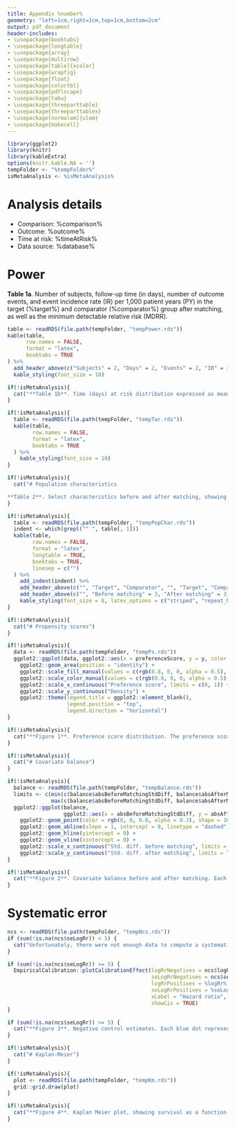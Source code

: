 ```yaml
---
title: Appendix %number%
geometry: "left=1cm,right=1cm,top=1cm,bottom=2cm"
output: pdf_document
header-includes:
- \usepackage{booktabs}
- \usepackage{longtable}
- \usepackage{array}
- \usepackage{multirow}
- \usepackage[table]{xcolor}
- \usepackage{wrapfig}
- \usepackage{float}
- \usepackage{colortbl}
- \usepackage{pdflscape}
- \usepackage{tabu}
- \usepackage{threeparttable}
- \usepackage{threeparttablex}
- \usepackage[normalem]{ulem}
- \usepackage{makecell}
---
```


```r
library(ggplot2)
library(knitr) 
library(kableExtra) 
options(knitr.kable.NA = '')
tempFolder <- "%tempFolder%"
isMetaAnalysis <- %isMetaAnalysis%
  ```

# Analysis details

- Comparison: %comparison%
- Outcome: %outcome% 
- Time at risk: %timeAtRisk%
- Data source: %database%


# Power

**Table 1a**. Number of subjects, follow-up time (in days), number of outcome events, and event incidence rate (IR) per 1,000 patient years (PY) in the target (%target%) and comparator (%comparator%) group after matching, as well as the minimum detectable relative risk (MDRR).
```r
table <- readRDS(file.path(tempFolder, "tempPower.rds"))
kable(table, 
      row.names = FALSE, 
      format = "latex", 
      booktabs = TRUE
) %>%
  add_header_above(c("Subjects" = 2, "Days" = 2, "Events" = 2, "IR" = 2, ""))  %>%
  kable_styling(font_size = 10)
```


```r
if(!isMetaAnalysis){
  cat("**Table 1b**. Time (days) at risk distribution expressed as mean, standard deviation (SD), minimum (min), median, and maximum (max) in the target (%target%) and comparator (%comparator%) cohort after matching")
}
```
```r
if(!isMetaAnalysis){
  table <- readRDS(file.path(tempFolder, "tempTar.rds"))
  kable(table, 
        row.names = FALSE, 
        format = "latex", 
        booktabs = TRUE
  ) %>%
    kable_styling(font_size = 10)
}
```

```r
if(!isMetaAnalysis){
  cat("# Population characteristics

**Table 2**. Select characteristics before and after matching, showing the percentage of subjects with the characteristics in the target (%target%) and comparator (%comparator%) group, as well as the standardized difference of the means.")
}
```
```r
if(!isMetaAnalysis){
  table <- readRDS(file.path(tempFolder, "tempPopChar.rds"))
  indent <- which(grepl("^ ", table[, 1]))
  kable(table, 
        row.names = FALSE, 
        format = "latex", 
        longtable = TRUE, 
        booktabs = TRUE,
        linesep = c("")
  ) %>%
    add_indent(indent) %>%
    add_header_above(c("", "Target", "Comparator", "", "Target", "Comparator", ""))  %>%
    add_header_above(c("", "Before matching" = 3, "After matching" = 3))  %>%
    kable_styling(font_size = 8, latex_options = c("striped", "repeat_header"))
}
```


```r
if(!isMetaAnalysis){
  cat("# Propensity scores")
}
```
```r
if(!isMetaAnalysis){
  data <- readRDS(file.path(tempFolder, "tempPs.rds"))
  ggplot2::ggplot(data, ggplot2::aes(x = preferenceScore, y = y, color = GROUP, group = GROUP, fill = GROUP)) + 
    ggplot2::geom_area(position = "identity") + 
    ggplot2::scale_fill_manual(values = c(rgb(0.8, 0, 0, alpha = 0.5), rgb(0, 0, 0.8, alpha = 0.5))) + 
    ggplot2::scale_color_manual(values = c(rgb(0.8, 0, 0, alpha = 0.5), rgb(0, 0, 0.8, alpha = 0.5))) + 
    ggplot2::scale_x_continuous("Preference score", limits = c(0, 1)) + 
    ggplot2::scale_y_continuous("Density") + 
    ggplot2::theme(legend.title = ggplot2::element_blank(),
                   legend.position = "top",
                   legend.direction = "horizontal")
}
```

```r
if(!isMetaAnalysis){
  cat("**Figure 1**. Preference score distribution. The preference score is a transformation of the propensity score that adjusts for differences in the sizes of the two treatment groups. A higher overlap indicates subjects in the two groups were more similar in terms of their predicted probability of receiving one treatment over the other.")
}
```

```r
if(!isMetaAnalysis){
  cat("# Covariate balance")
}
```
```r
if(!isMetaAnalysis){
  balance <- readRDS(file.path(tempFolder, "tempBalance.rds"))
  limits <- c(min(c(balance$absBeforeMatchingStdDiff, balance$absAfterMatchingStdDiff), na.rm = TRUE),
              max(c(balance$absBeforeMatchingStdDiff, balance$absAfterMatchingStdDiff), na.rm = TRUE))
  ggplot2::ggplot(balance,
                  ggplot2::aes(x = absBeforeMatchingStdDiff, y = absAfterMatchingStdDiff)) +
    ggplot2::geom_point(color = rgb(0, 0, 0.8, alpha = 0.3), shape = 16, size = 2) +
    ggplot2::geom_abline(slope = 1, intercept = 0, linetype = "dashed") +
    ggplot2::geom_hline(yintercept = 0) +
    ggplot2::geom_vline(xintercept = 0) +
    ggplot2::scale_x_continuous("Std. diff. before matching", limits = limits) +
    ggplot2::scale_y_continuous("Std. diff. after matching", limits = limits)
}
```
```r
if(!isMetaAnalysis){
  cat("**Figure 2**. Covariate balance before and after matching. Each dot represents the standardized difference of means for a single covariate before and after matching on the propensity score.")
}
```

# Systematic error

```r
ncs <- readRDS(file.path(tempFolder, "tempNcs.rds"))
if (sum(!is.na(ncs$seLogRr)) < 5) {
  cat("Unfortunately, there were not enough data to compute a systematic error distribution.") 
}
```

```r
if (sum(!is.na(ncs$seLogRr)) >= 5) {
  EmpiricalCalibration::plotCalibrationEffect(logRrNegatives = ncs$logRr,
                                              seLogRrNegatives = ncs$seLogRr,
                                              logRrPositives = %logRr%,
                                              seLogRrPositives = %seLogRr%,
                                              xLabel = "Hazard ratio",
                                              showCis = TRUE)
}
```
```r
if (sum(!is.na(ncs$seLogRr)) >= 5) {
  cat("**Figure 3**. Negative control estimates. Each blue dot represents the estimated hazard ratio and standard error (related to the width of the confidence interval) of each of the negative control outcomes. The yellow diamond indicated the outcome of interest. Estimates below the dashed line have nominal p < .05. Estimates in the orange area have calibrated p < .05. The red band indicated the 95% credible interval around the boundary of the orange area.")
}
```


```r
if(!isMetaAnalysis){
  cat("# Kaplan-Meier")
}
```
```r
if(!isMetaAnalysis){
  plot <- readRDS(file.path(tempFolder, "tempKm.rds"))
  grid::grid.draw(plot)
}
```
```r
if(!isMetaAnalysis){
  cat("**Figure 4**. Kaplan Meier plot, showing survival as a function of time. This plot is adjusted for the propensity score matching: The target curve (%target%) shows the actual observed survival. The comparator curve (%comparator%) applies reweighting to approximate the counterfactual of what the target survival would look like had the target cohort been exposed to the comparator instead. The shaded area denotes the 95 percent confidence interval.")
}
```
